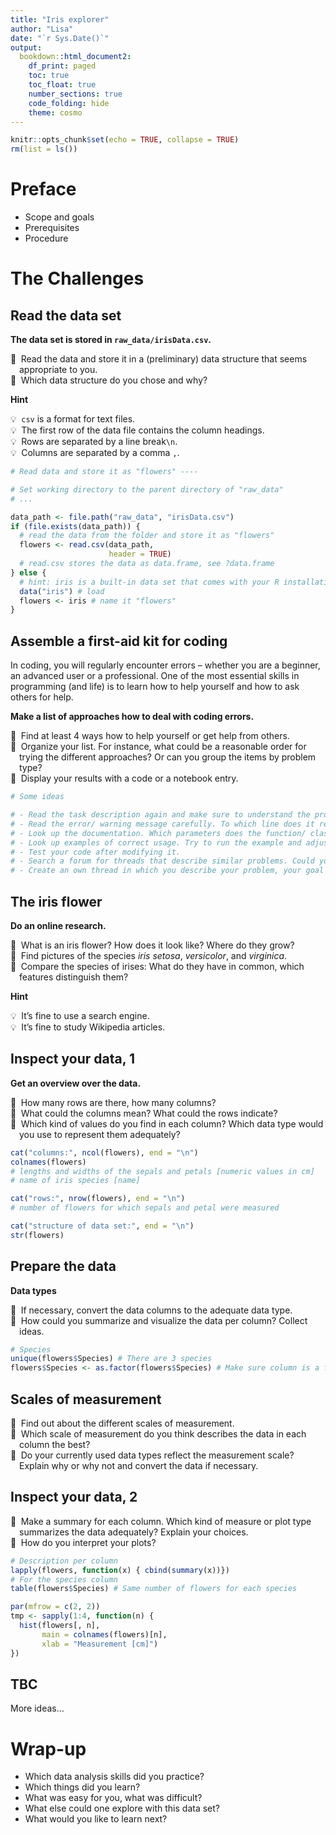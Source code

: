 ```yaml
---
title: "Iris explorer"
author: "Lisa"
date: "`r Sys.Date()`"
output:
  bookdown::html_document2:
    df_print: paged
    toc: true
    toc_float: true
    number_sections: true
    code_folding: hide
    theme: cosmo
---
```


<style>

ul.task, ul.hint {
  list-style: none;
  margin-left: 0;
  padding-left: 0;
}
ul.task > li, ul.hint > li {
  padding-left: 1em;
  text-indent: -1em;
}

ul.hint > li:before {
  content: "\01F4A1";
  padding-right: 0.25em;
}
ul.task > li:before {
  content: "\01F9E0";
  padding-right: 0.25em;
}

</style>

```r
knitr::opts_chunk$set(echo = TRUE, collapse = TRUE)
rm(list = ls())
```

# Preface

- Scope and goals
- Prerequisites
- Procedure


# The Challenges

## Read the data set

**The data set is stored in `raw_data/irisData.csv`.**

<ul class="task">
  <li>Read the data and store it in a (preliminary) data structure that seems appropriate to you.</li>
  <li>Which data structure do you chose and why?</li>
</ul>

**Hint**

<ul class="hint">
  <li>`csv` is a format for text files.</li>
  <li>The first row of the data file contains the column headings.</li>
  <li>Rows are separated by a line break`\n`.</li>
  <li>Columns are separated by a comma `,`.</li>
</ul>

```r
# Read data and store it as "flowers" ----

# Set working directory to the parent directory of "raw_data"
# ...

data_path <- file.path("raw_data", "irisData.csv")
if (file.exists(data_path)) {
  # read the data from the folder and store it as "flowers"
  flowers <- read.csv(data_path,
                      header = TRUE)
  # read.csv stores the data as data.frame, see ?data.frame
} else {
  # hint: iris is a built-in data set that comes with your R installation
  data("iris") # load
  flowers <- iris # name it "flowers"
}
```

## Assemble a first-aid kit for coding

In coding, you will regularly encounter errors &ndash; whether you are a beginner, an advanced user or a professional. One of the most essential skills in programming (and life) is to learn how to help yourself and how to ask others for help. 

**Make a list of approaches how to deal with coding errors.** 

<ul class="task">
  <li>Find at least 4 ways how to help yourself or get help from others.</li>
  <li>Organize your list. For instance, what could be a reasonable order for trying the different approaches? Or can you group the items by problem type?</li>
  <li>Display your results with a code or a notebook entry.</li>
</ul>

``` r
# Some ideas

# - Read the task description again and make sure to understand the problem at hand.
# - Read the error/ warning message carefully. To which line does it refer? Which type of error/ warning is it? What could have gone wrong in that line (or the lines near it)?
# - Look up the documentation. Which parameters does the function/ class etc. need? Which types of data are expected? What is it supposed to return?
# - Look up examples of correct usage. Try to run the example and adjust it for your own program.
# - Test your code after modifying it.
# - Search a forum for threads that describe similar problems. Could your problem have the same origin? Which solutions have been discussed there?
# - Create an own thread in which you describe your problem, your goal and attach your code to get help from other users. What exactly would you need to tell other people so that they can understand and help?
```

## The iris flower

**Do an online research.**

<ul class="task">
  <li>What is an iris flower? How does it look like? Where do they grow?</li>
  <li>Find pictures of the species _iris setosa_, _versicolor_, and _virginica_.</li>
  <li>Compare the species of irises: What do they have in common, which features distinguish them?</li>
</ul>

**Hint**

<ul class="hint">
  <li>It's fine to use a search engine.</li>
  <li>It's fine to study Wikipedia articles.</li>
</ul>


## Inspect your data, 1

**Get an overview over the data.**

<ul class="task">
  <li>How many rows are there, how many columns?</li>
  <li>What could the columns mean? What could the rows indicate?</li>
  <li>Which kind of values do you find in each column? Which data type would you use to represent them adequately?</li>
</ul>


```r
cat("columns:", ncol(flowers), end = "\n")
colnames(flowers)
# lengths and widths of the sepals and petals [numeric values in cm]
# name of iris species [name]

cat("rows:", nrow(flowers), end = "\n")
# number of flowers for which sepals and petal were measured

cat("structure of data set:", end = "\n")
str(flowers)
```


## Prepare the data

**Data types**

<ul class="task">
  <li>If necessary, convert the data columns to the adequate data type.</li>
  <li>How could you summarize and visualize the data per column? Collect ideas.</li>
</ul>

```r
# Species
unique(flowers$Species) # There are 3 species
flowers$Species <- as.factor(flowers$Species) # Make sure column is a factor (in case we read it from plain text file)
```


## Scales of measurement

<ul class="task">
  <li>Find out about the different scales of measurement.</li>
  <li>Which scale of measurement do you think describes the data in each column the best?</li>
  <li>Do your currently used data types reflect the measurement scale? Explain why or why not and convert the data if necessary.</li>
</ul>


## Inspect your data, 2

<ul class="task">
  <li>Make a summary for each column. Which kind of measure or plot type summarizes the data adequately? Explain your choices.</li>
  <li>How do you interpret your plots?</li>
</ul>

```r
# Description per column
lapply(flowers, function(x) { cbind(summary(x))})
# For the species column
table(flowers$Species) # Same number of flowers for each species
```

```r
par(mfrow = c(2, 2))
tmp <- sapply(1:4, function(n) {
  hist(flowers[, n], 
       main = colnames(flowers)[n],
       xlab = "Measurement [cm]")
})

```


## TBC

More ideas&hellip;


# Wrap-up

- Which data analysis skills did you practice?
- Which things did you learn?
- What was easy for you, what was difficult?
- What else could one explore with this data set?
- What would you like to learn next?